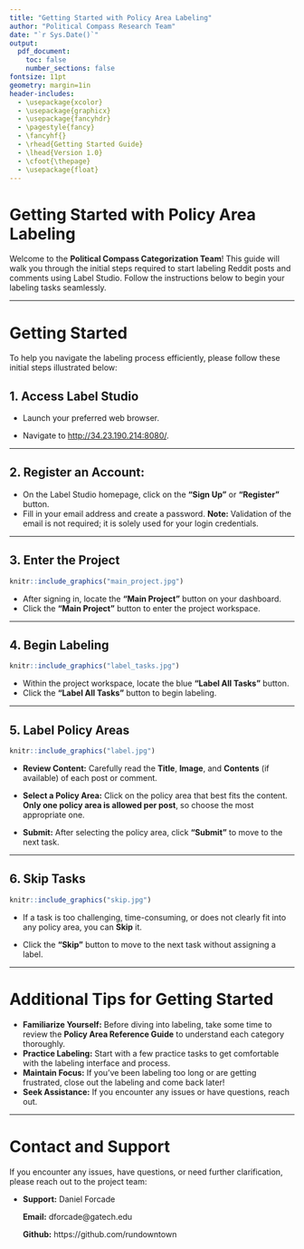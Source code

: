 ```yaml
---
title: "Getting Started with Policy Area Labeling"
author: "Political Compass Research Team"
date: "`r Sys.Date()`"
output:
  pdf_document:
    toc: false
    number_sections: false
fontsize: 11pt
geometry: margin=1in
header-includes:
  - \usepackage{xcolor}
  - \usepackage{graphicx}
  - \usepackage{fancyhdr}
  - \pagestyle{fancy}
  - \fancyhf{}
  - \rhead{Getting Started Guide}
  - \lhead{Version 1.0}
  - \cfoot{\thepage}
  - \usepackage{float}
---
```

  
# Getting Started with Policy Area Labeling

Welcome to the **Political Compass Categorization Team**! This guide will walk you through the initial steps required to start labeling Reddit posts and comments using Label Studio. Follow the instructions below to begin your labeling tasks seamlessly.

---

# Getting Started

To help you navigate the labeling process efficiently, please follow these initial steps illustrated below:

## 1. Access Label Studio

- Launch your preferred web browser.  

- Navigate to [http://34.23.190.214:8080/](http://34.23.190.214:8080/).

---

## 2. Register an Account:  

- On the Label Studio homepage, click on the **"Sign Up"** or **"Register"** button.
- Fill in your email address and create a password. **Note:** Validation of the email is not required; it is solely used for your login credentials.


---

## 3. Enter the Project


```r
knitr::include_graphics("main_project.jpg")
```  

- After signing in, locate the **"Main Project"** button on your dashboard.
- Click the **"Main Project"** button to enter the project workspace.  


---

## 4. Begin Labeling


```r
knitr::include_graphics("label_tasks.jpg")
```  

- Within the project workspace, locate the blue **"Label All Tasks"** button.
- Click the **"Label All Tasks"** button to begin labeling.  


---

## 5. Label Policy Areas

```r
knitr::include_graphics("label.jpg")
```  

- **Review Content:** Carefully read the **Title**, **Image**, and **Contents** (if available) of each post or comment.  

- **Select a Policy Area:** Click on the policy area that best fits the content. **Only one policy area is allowed per post**, so choose the most appropriate one.  

- **Submit:** After selecting the policy area, click **"Submit"** to move to the next task. 




---

## 6. Skip Tasks


```r
knitr::include_graphics("skip.jpg")
```   


- If a task is too challenging, time-consuming, or does not clearly fit into any policy area, you can **Skip** it.  

- Click the **"Skip"** button to move to the next task without assigning a label.  



---

# Additional Tips for Getting Started

- **Familiarize Yourself:** Before diving into labeling, take some time to review the **Policy Area Reference Guide** to understand each category thoroughly.
- **Practice Labeling:** Start with a few practice tasks to get comfortable with the labeling interface and process.
- **Maintain Focus:** If you've been labeling too long or are getting frustrated, close out the labeling and come back later!
- **Seek Assistance:** If you encounter any issues or have questions, reach out.

---

# Contact and Support

If you encounter any issues, have questions, or need further clarification, please reach out to the project team:

- **Support:** Daniel Forcade  

  **Email:** dforcade@gatech.edu  
  
  **Github:** https://github.com/rundowntown  
  
  